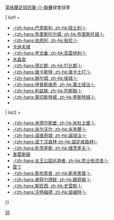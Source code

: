 {{Navbox
|bodyclass=hlist

| name   = 2010-11年英冠球會球季
| title  = [[2010年至2011年英格蘭足球冠軍聯賽|2010/11年]]{{,}}[[英格蘭足球冠軍聯賽|英格蘭足球冠軍-{}-聯賽]]球會球季 

| list1  = 
*[[班士利2010年至2011年球季|-{zh-hans:巴恩斯利; zh-hk:班士利;}-]]
* [[布里斯托城2010年至2011年球季|-{zh-hans:布里斯托尔城; zh-hk:布里斯托城;}-]]
* [[般尼2010年至2011年球季|-{zh-hans:伯恩利; zh-hk:般尼;}-]]
* [[卡迪夫城2010年至2011年球季|卡迪夫城]]
* [[高雲地利2010年至2011年球季|-{zh-hans:考文垂; zh-hk:高雲地利;}-]]
* [[水晶宮2010年至2011年球季|水晶宮]]
* [[打比郡2010年至2011年球季|-{zh-hans:德比郡; zh-hk:打比郡;}-]]
* [[唐卡士打2010年至2011年球季|-{zh-hans:唐卡斯特; zh-hk:唐卡士打;}-]]
* [[侯城2010年至2011年球季|-{zh-hans:赫尔城; zh-hk:侯城;}-]]
* [[葉士域治2010年至2011年球季|-{zh-hans:伊普斯维奇; zh-hk:葉士域治;}-]]
* [[列斯聯2010年至2011年球季|-{zh-hans:利兹联; zh-hk:列斯聯;}-]]
* [[李斯特城2010年至2011年球季|-{zh-hans:莱切斯特城; zh-hk:李斯特城;}-]]
*  

| list2  = 
*[[米杜士堡2010年至2011年球季|-{zh-hans:米德尔斯堡; zh-hk:米杜士堡;}-]]
* [[米禾爾2010年至2011年球季|-{zh-hans:米尔沃尔; zh-hk:米禾爾;}-]]
* [[諾域治2010年至2011年球季|-{zh-hans:诺维奇城; zh-hk:諾域治;}-]]
* [[諾定咸森林2010年至2011年球季|-{zh-hans:诺丁汉森林;zh-hk:諾定咸森林}-]]
* [[樸茨茅夫2010年至2011年球季|-{zh-hans:朴茨茅斯; zh-hk:樸茨茅夫;}-]]
* [[普雷斯頓2010年至2011年球季|普雷斯頓]]
* [[昆士柏流浪2010年至2011年球季|-{zh-hans:女王公园巡游者; zh-hk:昆士柏流浪;}-]]
* [[雷丁2010年至2011年球季|雷丁]]
* [[斯肯索普2010年至2011年球季|-{zh-hans:斯坎索普; zh-hk:斯肯索普;}-]]
* [[錫菲聯2010年至2011年球季|-{zh-hans:谢菲尔德联; zh-hk:錫菲聯;}-]]
* [[史雲斯2010年至2011年球季|-{zh-hans:斯旺西; zh-hk:史雲斯;}-]]
* [[屈福特2010年至2011年球季|-{zh-hans:沃特福德; zh-hk:屈福特;}-]]
}}<noinclude>
[[Category:英格蘭足球聯賽模板|冠]]
</noinclude>